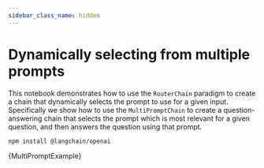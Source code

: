 ```yaml
---
sidebar_class_name: hidden
---
```


# Dynamically selecting from multiple prompts

This notebook demonstrates how to use the `RouterChain` paradigm to create a chain that dynamically selects the prompt to use for a given input. Specifically we show how to use the `MultiPromptChain` to create a question-answering chain that selects the prompt which is most relevant for a given question, and then answers the question using that prompt.



<IntegrationInstallTooltip></IntegrationInstallTooltip>

```bash npm2yarn
npm install @langchain/openai
```

<CodeBlock language="typescript">{MultiPromptExample}</CodeBlock>
